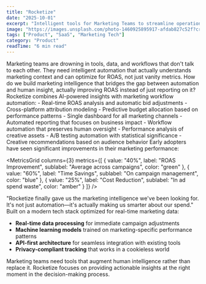 ```yaml
---
title: "Rocketize"
date: "2025-10-01" 
excerpt: "Intelligent tools for Marketing Teams to streamline operations & maximize ROAS."
image: "https://images.unsplash.com/photo-1460925895917-afdab827c52f?crop=entropy&cs=tinysrgb&fit=max&fm=jpg&q=80&w=1200"
tags: ["Product", "SaaS", "Marketing Tech"]
category: "Product"
readTime: "6 min read"
---
```


<CaseStudySection title="The Challenge">
Marketing teams are drowning in tools, data, and workflows that don't talk to each other. They need intelligent automation that actually understands marketing context and can optimize for ROAS, not just vanity metrics.

<Callout type="info" title="The Core Problem">
How do we build marketing intelligence that bridges the gap between automation and human insight, actually improving ROAS instead of just reporting on it?
</Callout>
</CaseStudySection>

<CaseStudySection title="The Solution">
Rocketize combines AI-powered insights with marketing workflow automation:

<Callout type="success" title="1. Intelligent Campaign Optimization">
- Real-time ROAS analysis and automatic bid adjustments
- Cross-platform attribution modeling
- Predictive budget allocation based on performance patterns
</Callout>

<Callout type="success" title="2. Unified Marketing Operations">
- Single dashboard for all marketing channels
- Automated reporting that focuses on business impact
- Workflow automation that preserves human oversight
</Callout>

<Callout type="success" title="3. Data-Driven Creative Insights">
- Performance analysis of creative assets
- A/B testing automation with statistical significance
- Creative recommendations based on audience behavior
</Callout>
</CaseStudySection>

<CaseStudySection title="Impact and Results">
Early adopters have seen significant improvements in their marketing performance:

<MetricsGrid 
  columns={3}
  metrics={[
    { value: "40%", label: "ROAS Improvement", sublabel: "Average across campaigns", color: "green" },
    { value: "60%", label: "Time Savings", sublabel: "On campaign management", color: "blue" },
    { value: "25%", label: "Cost Reduction", sublabel: "In ad spend waste", color: "amber" }
  ]}
/>

<Quote author="Mike Rodriguez" role="Marketing Director, GrowthCorp">
"Rocketize finally gave us the marketing intelligence we've been looking for. It's not just automation—it's actually making us smarter about our spend."
</Quote>
</CaseStudySection>

<CaseStudySection title="Technical Innovation">
Built on a modern tech stack optimized for real-time marketing data:

- **Real-time data processing** for immediate campaign adjustments
- **Machine learning models** trained on marketing-specific performance patterns  
- **API-first architecture** for seamless integration with existing tools
- **Privacy-compliant tracking** that works in a cookieless world

<Callout type="insight" title="The Future of Marketing Operations">
Marketing teams need tools that augment human intelligence rather than replace it. Rocketize focuses on providing actionable insights at the right moment in the decision-making process.
</Callout>
</CaseStudySection>
